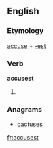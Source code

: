 ==English==

===Etymology===
[[accuse]] + [[-est]]

===Verb===
'''accusest'''

# {{archaic}} {{second-person singular of|[[accuse]]}}

===Anagrams===
* [[cactuses#English|cactuses]]

[[fr:accusest]]